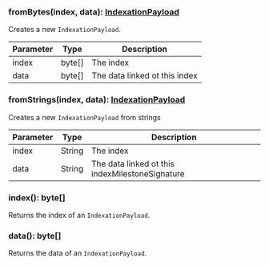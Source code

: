 

### fromBytes(index, data): [IndexationPayload](#indexationpayload)

Creates a new `IndexationPayload`.

| Parameter       | Type |  Description |
| --------------- | -------- | -------- |
| index | byte[] |  The index |
| data | byte[] |  The data linked ot this index |

### fromStrings(index, data): [IndexationPayload](#indexationpayload)

Creates a new `IndexationPayload` from strings

| Parameter       | Type |  Description |
| --------------- | -------- | -------- |
| index | String |  The index |
| data | String |  The data linked ot this indexMilestoneSignature |

### index(): byte[]

Returns the index of an `IndexationPayload`.

### data(): byte[]

Returns the data of an `IndexationPayload`.
